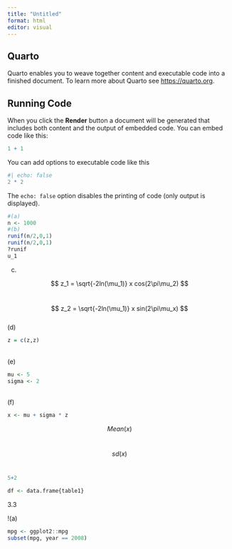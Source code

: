 ```yaml
---
title: "Untitled"
format: html
editor: visual
---
```


## Quarto

Quarto enables you to weave together content and executable code into a finished document. To learn more about Quarto see <https://quarto.org>.

## Running Code

When you click the **Render** button a document will be generated that includes both content and the output of embedded code. You can embed code like this:

```r
1 + 1
```

You can add options to executable code like this

```r
#| echo: false
2 * 2
```

The `echo: false` option disables the printing of code (only output is displayed).

```r
#(a)
n <- 1000
#(b)
runif(n/2,0,1)
runif(n/2,0,1)
?runif
u_1
```

(c) 

$$
z_1 = \sqrt{-2ln(\mu_1)} x cos(2\pi\mu_2)
$$\

$$
z_2 = \sqrt{-2ln(\mu_1)} x sin(2\pi\mu_x)
$$\
(d)

```r
z = c(z,z)
```

\
(e)

```r
mu <- 5
sigma <- 2
```

\
(f)

```r
x <- mu + sigma * z
```

$$
Mean(x)
$$\

$$
sd(x)
$$\

```r
5+2
```

```r
df <- data.frame{table1}
```

3.3

!(a)

```r
mpg <- ggplot2::mpg
subset(mpg, year == 2008)
```


